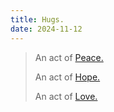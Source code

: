 ```yaml
---
title: Hugs.
date: 2024-11-12
---
```


> An act of [Peace.](/writing/peace)
>
> An act of [Hope.](/writing/hope)
>
> An act of [Love.](/writing/love)
